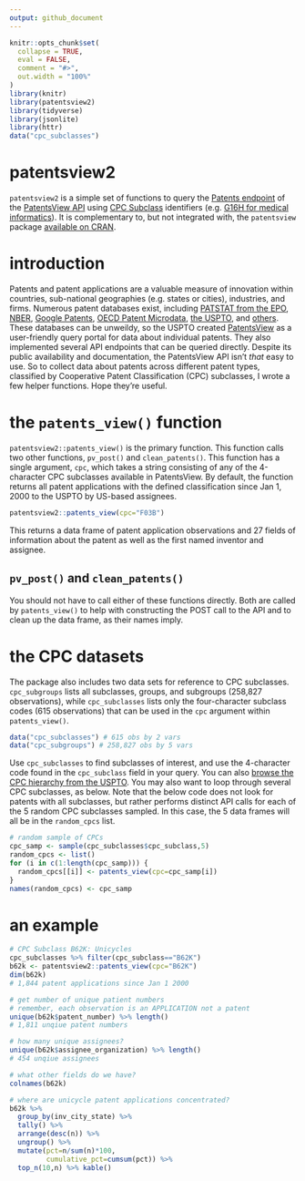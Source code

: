 ```yaml
---
output: github_document
---
```


```r
knitr::opts_chunk$set(
  collapse = TRUE,
  eval = FALSE,
  comment = "#>",
  out.width = "100%"
)
library(knitr)
library(patentsview2)
library(tidyverse)
library(jsonlite)
library(httr)
data("cpc_subclasses")
```

# patentsview2

`patentsview2` is a simple set of functions to query the [Patents endpoint](https://api.patentsview.org/patent.html) of the [PatentsView API](https://www.patentsview.org/) using [CPC Subclass](https://en.wikipedia.org/wiki/Cooperative_Patent_Classification) identifiers (e.g. [G16H for medical informatics](https://www.uspto.gov/web/patents/classification/cpc/html/cpc-G16H.html#G16H)). It is complementary to, but not integrated with, the `patentsview` package [available on CRAN](https://docs.ropensci.org/patentsview/index.html).

# introduction

Patents and patent applications are a valuable measure of innovation within countries, sub-national geographies (e.g. states or cities), industries, and firms. Numerous patent databases exist, including [PATSTAT from the EPO](https://data.epo.org/expert-services/index.html), [NBER](https://www.nber.org/research/data/us-patents), [Google Patents](https://patents.google.com/), [OECD Patent Microdata](http://www.oecd.org/sti/intellectual-property-statistics-and-analysis.htm), [the USPTO](https://www.uspto.gov/patents-application-process/search-patents), and [others](https://iii.pubpub.org/datasets). These databases can be unweildy, so the USPTO created [PatentsView](https://www.patentsview.org/) as a user-friendly query portal for data about individual patents. They also implemented several API endpoints that can be queried directly. Despite its public availability and documentation, the PatentsView API isn't *that* easy to use. So to collect data about patents across different patent types, classified by Cooperative Patent Classification (CPC) subclasses, I wrote a few helper functions. Hope they're useful.

# the `patents_view()` function

`patentsview2::patents_view()` is the primary function. This function calls two other functions, `pv_post()` and `clean_patents()`. This function has a single argument, `cpc`, which takes a string consisting of any of the  4-character CPC subclasses available in PatentsView. By default, the function returns all patent applications with the defined classification since Jan 1, 2000 to the USPTO by US-based assignees.

```r
patentsview2::patents_view(cpc="F03B")
```

This returns a data frame of patent application observations and 27 fields of information about the patent as well as the first named inventor and assignee.

## `pv_post()` and `clean_patents()`

You should not have to call either of these functions directly. Both are called by `patents_view()` to help with constructing the POST call to the API and to clean up the data frame, as their names imply.

# the CPC datasets

The package also includes two data sets for reference to CPC subclasses. `cpc_subgroups` lists all subclasses, groups, and subgroups (258,827 observations), while `cpc_subclasses` lists only the four-character subclass codes (615 observations) that can be used in the `cpc` argument within `patents_view()`.

```r
data("cpc_subclasses") # 615 obs by 2 vars
data("cpc_subgroups") # 258,827 obs by 5 vars
```

Use `cpc_subclasses` to find subclasses of interest, and use the 4-character code found in the `cpc_subclass` field in your query. You can also [browse the CPC hierarchy from the USPTO](https://www.uspto.gov/web/patents/classification/cpc/html/cpc.html). You may also want to loop through several CPC subclasses, as below. Note that the below code does not look for patents with all subclasses, but rather performs distinct API calls for each of the 5 random CPC subclasses sampled. In this case, the 5 data frames will all be in the `random_cpcs` list.

```r
# random sample of CPCs
cpc_samp <- sample(cpc_subclasses$cpc_subclass,5)
random_cpcs <- list()
for (i in c(1:length(cpc_samp))) {
  random_cpcs[[i]] <- patents_view(cpc=cpc_samp[i])
}
names(random_cpcs) <- cpc_samp
```

# an example

```r
# CPC Subclass B62K: Unicycles
cpc_subclasses %>% filter(cpc_subclass=="B62K")
b62k <- patentsview2::patents_view(cpc="B62K")
dim(b62k) 
# 1,844 patent applications since Jan 1 2000

# get number of unique patient numbers
# remember, each observation is an APPLICATION not a patent
unique(b62k$patent_number) %>% length() 
# 1,811 unqiue patent numbers

# how many unique assignees?
unique(b62k$assignee_organization) %>% length() 
# 454 unqiue assignees

# what other fields do we have?
colnames(b62k)

# where are unicycle patent applications concentrated?
b62k %>% 
  group_by(inv_city_state) %>% 
  tally() %>% 
  arrange(desc(n)) %>% 
  ungroup() %>%
  mutate(pct=n/sum(n)*100,
         cumulative_pct=cumsum(pct)) %>%
  top_n(10,n) %>% kable()
```

